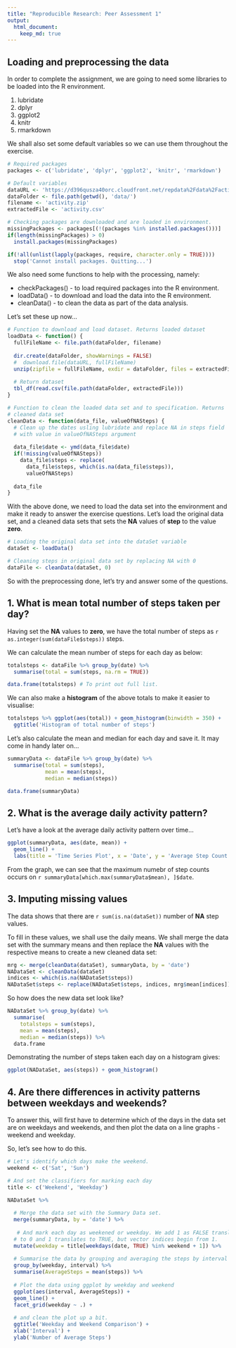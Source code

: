 ```yaml
---
title: "Reproducible Research: Peer Assessment 1"
output: 
  html_document:
    keep_md: true
---
```



## Loading and preprocessing the data
In order to complete the assignment, we are going to need some libraries to be 
loaded into the R environment.  

1. lubridate
2. dplyr
3. ggplot2
4. knitr
5. rmarkdown

We shall also set some default variables so we can use them throughout the 
exercise.

```r
# Required packages
packages <- c('lubridate', 'dplyr', 'ggplot2', 'knitr', 'rmarkdown')

# Default variables
dataURL <- 'https://d396qusza40orc.cloudfront.net/repdata%2Fdata%2Factivity.zip'
dataFolder <- file.path(getwd(), 'data/')
filename <- 'activity.zip'
extractedFile <- 'activity.csv'

# Checking packages are downloaded and are loaded in environment.
missingPackages <- packages[(!(packages %in% installed.packages()))]
if(length(missingPackages) > 0)
  install.packages(missingPackages)

if(!all(unlist(lapply(packages, require, character.only = TRUE))))
  stop('Cannot install packages. Quitting...')

```
We also need some functions to help with the processing, namely:

* checkPackages() - to load required packages into the R environment.
* loadData() - to download and load the data into the R environment.
* cleanData() - to clean the data as part of the data analysis.

Let's set these up now...
```r

# Function to download and load dataset. Returns loaded dataset
loadData <- function() {
  fullFileName <- file.path(dataFolder, filename)
  
  dir.create(dataFolder, showWarnings = FALSE)
  #  download.file(dataURL, fullFileName)
  unzip(zipfile = fullFileName, exdir = dataFolder, files = extractedFile)
  
  # Return dataset
  tbl_df(read.csv(file.path(dataFolder, extractedFile)))
}

# Function to clean the loaded data set and to specification. Returns 
# cleaned data set 
cleanData <- function(data_file, valueOfNASteps) {
  # Clean up the dates usling lubridate and replace NA in steps field
  # with value in valueOfNASteps argument
  
  data_file$date <- ymd(data_file$date)
  if(!missing(valueOfNASteps))
    data_file$steps <- replace(
      data_file$steps, which(is.na(data_file$steps)), 
      valueOfNASteps)
  
  data_file
}

```
With the above done, we need to load the data set into the environment and make
it ready to answer the exercise questions. Let's load the original data set, 
and a cleaned data sets that sets the **NA** values of **step** to the value
**zero**.

```r

# Loading the original data set into the dataSet variable
dataSet <- loadData()

# Cleaning steps in original data set by replacing NA with 0
dataFile <- cleanData(dataSet, 0)

```
So with the preprocessing done, let's try and answer some of the questions.

## 1. What is mean total number of steps taken per day?
Having set the **NA** values to **zero**, we have the total number of steps 
as `r as.integer(sum(dataFile$steps))` steps. 

We can calculate the mean number of steps for each day as below: 

```r
totalsteps <- dataFile %>% group_by(date) %>% 
  summarise(total = sum(steps, na.rm = TRUE))

data.frame(totalsteps) # To print out full list.
```
We can also make a __histogram__ of the above totals to make it easier to 
visualise: 

```r
totalsteps %>% ggplot(aes(total)) + geom_histogram(binwidth = 350) + 
  ggtitle('Histogram of total number of steps')
```
Let's also calculate the mean and median for each day and save it. It may come 
in handy later on...

```r
summaryData <- dataFile %>% group_by(date) %>% 
  summarise(total = sum(steps), 
            mean = mean(steps), 
            median = median(steps))

data.frame(summaryData)
```
## 2. What is the average daily activity pattern?

Let's have a look at the average daily activity pattern over time...

```r
ggplot(summaryData, aes(date, mean)) + 
  geom_line() + 
  labs(title = 'Time Series Plot', x = 'Date', y = 'Average Step Count')
```

From the graph, we can see that the maximum numebr of step counts occurs on 
`r summaryData[which.max(summaryData$mean), ]$date`.

## 3. Imputing missing values
The data shows that there are `r sum(is.na(dataSet))` number of **NA** 
step values.

To fill in these values, we shall use the daily means. We shall merge the 
data set with the summary means and then replace the **NA** values with the 
respective means to create a new cleaned data set:

```r
mrg <- merge(cleanData(dataSet), summaryData, by = 'date')
NADataSet <- cleanData(dataSet)
indices <- which(is.na(NADataSet$steps))
NADataSet$steps <- replace(NADataSet$steps, indices, mrg$mean[indices])

```

So how does the new data set look like?
```r
NADataSet %>% group_by(date) %>% 
  summarise(
    totalsteps = sum(steps),
    mean = mean(steps), 
    median = median(steps)) %>%
  data.frame
```

Demonstrating the number of steps taken each day on a histogram gives:

```r
ggplot(NADataSet, aes(steps)) + geom_histogram()
```

## 4. Are there differences in activity patterns between weekdays and weekends?
To answer this, will first have to determine which of the days in the data
set are on weekdays and weekends, and then plot the data on a line graphs - 
weekend and weekday.

So, let's see how to do this.
```r
# Let's identify which days make the weekend.
weekend <- c('Sat', 'Sun')

# And set the classifiers for marking each day
title <- c('Weekend', 'Weekday')

NADataSet %>%
  
  # Merge the data set with the Summary Data set.
  merge(summaryData, by = 'date') %>% 
 
   # And mark each day as weekened or weekday. We add 1 as FALSE translates
  # to 0 and 1 translates to TRUE, but vector indices begin from 1.
  mutate(weekday = title[weekdays(date, TRUE) %in% weekend + 1]) %>% 
  
  # Summarise the data by grouping and averaging the steps by interval and day
  group_by(weekday, interval) %>% 
  summarise(AverageSteps = mean(steps)) %>% 
  
  # Plot the data using ggplot by weekday and weekend
  ggplot(aes(interval, AverageSteps)) + 
  geom_line() + 
  facet_grid(weekday ~ .) +
  
  # and clean the plot up a bit.
  ggtitle('Weekday and Weekend Comparison') +
  xlab('Interval') + 
  ylab('Number of Average Steps')
```